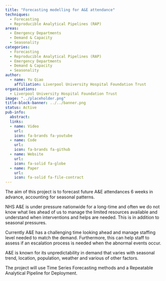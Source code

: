 ```yaml
---
title: "Forecasting modelling for A&E attendance"
techniques:
  - Forecasting
  - Reproducible Analytical Pipelines (RAP)
areas:
  - Emergency Departments
  - Demand & Capacity
  - Seasonality
categories:
  - Forecasting
  - Reproducible Analytical Pipelines (RAP)
  - Emergency Departments
  - Demand & Capacity
  - Seasonality
author:
  - name: Yu Qiao
    affiliation: Liverpool University Hospital Foundation Trust
organisations:
  - Liverpool University Hospital Foundation Trust
image: "../placeholder.png"
title-block-banner: ../../banner.png
status: Active
pub-info:
  abstract:
  links:
  - name: Video
    url:
    icon: fa-brands fa-youtube
  - name: Code
    url:
    icon: fa-brands fa-github
  - name: Website
    url:
    icon: fa-solid fa-globe
  - name: Paper
    url:
    icon: fa-solid fa-file-contract
---
```


The aim of this project is to forecast future A&E attendances 6 weeks in advance, accounting for seasonal patterns.

NHS A&E is under pressure nationwide for a long-time and often we do not know what lies ahead of us to manage the limited resources available and understand when interventions and helps are needed. This is in addition to seasonal pressures.

Currently A&E has a challenging time looking ahead and manage staffing level needed to match the demand. Furthermore, this can help staff to assess if an escalation process is needed when the abnormal events occur.

A&E is known for its unpredictability in demand that varies with seasonal trend, location, population, weather and various of other factors.

The project will use Time Series Forecasting methods and a Repeatable Analytical Pipeline for Deployment.
